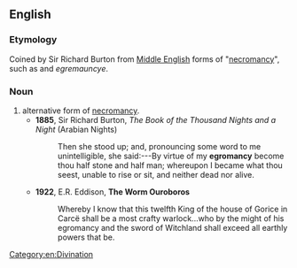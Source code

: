 ==English==

===Etymology===
Coined by Sir Richard Burton from [[Middle English]] forms of "[[necromancy]]", such as {{m|enm|egremauncey}} and ''egremauncye''.

===Noun===
{{en-noun|-}}

# alternative form of [[necromancy]].
#* '''1885''', Sir Richard Burton, ''The Book of the Thousand Nights and a Night'' (Arabian Nights)
#*: Then she stood up; and, pronouncing some word to me unintelligible, she said:---By virtue of my '''egromancy''' become thou half stone and half man; whereupon I became what thou seest, unable to rise or sit, and neither dead nor alive.
#* '''1922''', E.R. Eddison, '''The Worm Ouroboros'''
#*:  Whereby I know that this twelfth King of the house of Gorice in Carcë shall be a most crafty warlock...who by the might of his egromancy and the sword of Witchland shall exceed all earthly powers that be.
[[Category:en:Divination]]